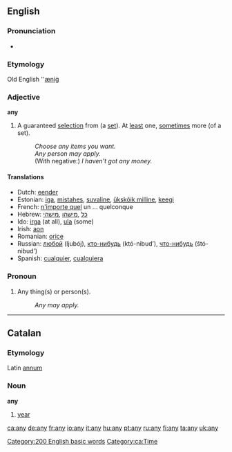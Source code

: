 ==English==

{{rank|into|up|your|58|any|what|do|has}}

===Pronunciation===
*{{audio|en-us-any.ogg|Audio (US)}}
===Etymology===
Old English ''[[æniġ]]
===Adjective===
'''any'''

# A guaranteed [[selection]] from (a [[set]]). At [[least]] one, [[sometimes]] more (of a set).
#: ''Choose any items you want.''
#: ''Any person may apply.''
#: (With negative:) ''I haven't got any money.''

====Translations====
*Dutch: [[eender]]
*Estonian: [[iga]], [[mistahes]], [[suvaline]], [[ükskõik milline]], [[keegi]]
*French: [[n'importe quel]] un ... quelconque
*Hebrew: [[כל]] ,[[מישהו]] ,[[מישהי]]
*Ido: [[irga]] (at all), [[ula]] (some)
*Irish: [[aon]]
*Romanian: [[orice]]
*Russian: [[любой]] (ljubój), [[кто-нибудь]] (któ-nibud’), [[что-нибудь]] (štó-nibud’)
*Spanish: [[cualquier]], [[cualquiera]]

===Pronoun===

# Any thing(s) or person(s).
#: ''Any may apply.''

[[Category:200 English basic words]]

----

==Catalan==
===Etymology===
Latin [[annum]]
===Noun===
'''any''' {{m}}

# [[year]]

[[Category:ca:Time]]

[[ca:any]]
[[de:any]]
[[fr:any]]
[[io:any]]
[[it:any]]
[[hu:any]]
[[pt:any]]
[[ru:any]]
[[fi:any]]
[[ta:any]]
[[uk:any]]
